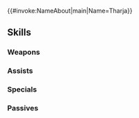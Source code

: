 {{#invoke:NameAbout|main|Name=Tharja}}{{HeroPage Tabs}}
{{Hero Infobox
|Name=Tharja
|Title=Gloomy Mage
|WeaponType=Green Tome
|MoveType=Flying
|Origin=Fire Emblem Awakening
|Gender=Female
|actorEN=高田憂希
|actorJP=高田憂希
|artist=大熊まい
|additionDate=June 5, 2025
|releaseDate=June 6, 2025
|cv1=10
|cv2=400300
|TagID=響心サーリャ
|InternalID=1248
|Properties=attuned
|description=A dark mage who spends her days researching strange charms. Her usual gloominess is contrary to her secret passion. Appears in Fire Emblem Awakening.
}}
{{Stats Page
|Lv1HP=13|Lv1ATK=11|Lv1SPD=8|Lv1DEF=3|Lv1RES=16
|GRHP=50|GRATK=75|GRSPD=90|GRDEF=30|GRRES=60
}}
==Skills==
===Weapons===
{{Weapons Table
|weapon1=Wind
|weapon1Default=1
|weapon1Unlock=1
|weapon2=Elwind
|weapon2Default=2
|weapon2Unlock=2
|weapon3=Rexcalibur
|weapon3Default=4
|weapon3Unlock=3
|weapon4=Kindred Tome
|weapon4Default=5
|weapon4Unlock=5
}}
===Assists===
{{Assists Table}}
===Specials===
{{Specials Table
|special1=Chilling Wind
|special1Default=4
|special1Unlock=3
|special2=Glacies
|special2Unlock=4
|special3=Ice Wall
|special3Unlock=5
}}
===Passives===
{{Passives Table
|passiveA1=Already Dead
|passiveA1Unlock=5
|passiveB1=Sabotage Spd 1
|passiveB2=Sabotage Spd 2
|passiveB3=Sabotage Spd 3
|passiveB4=Spd/Res Havoc
|passiveB1Unlock=2
|passiveB2Unlock=3
|passiveB3Unlock=4
|passiveB4Unlock=5
|passiveC1=Savage Blow 1
|passiveC2=Savage Blow 2
|passiveC3=Savage Blow 3
|passiveC4=Deadly Miasma
|passiveC1Unlock=2
|passiveC2Unlock=3
|passiveC3Unlock=4
|passiveC4Unlock=5
|passiveX1=Crux Echo
|passiveX1Unlock=5
}}
{{Heroes Navbox}}